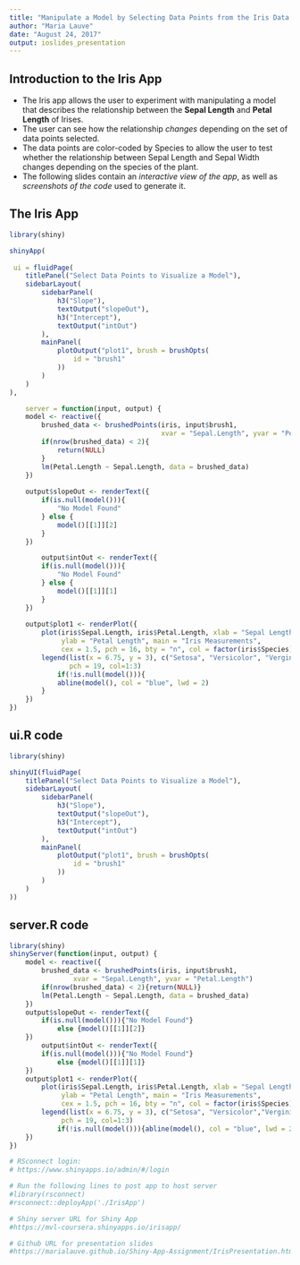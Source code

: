 ---
title: "Manipulate a Model by Selecting Data Points from the Iris Data Set"
author: "Maria Lauve"
date: "August 24, 2017"
output: ioslides_presentation
---

<style>
.title-slide {
    background-color: #deebf7
}
.title-slide hgroup > h1{
 color: #800000; 
}
slides > slide.title-slide p {
  color: #2c7fb8;
}
</style>

## Introduction to the Iris App

<style>
slide:not(.segue) h2{color: #800000}
slides > slide {
    background-color: #deebf7
</style>

<div class=blue3>
- The Iris app allows the user to experiment with manipulating a model that describes the relationship between the **Sepal Length** and **Petal Length** of Irises.
- The user can see how the relationship *changes* depending on the set of data points selected.
- The data points are color-coded by Species to allow the user to test whether the relationship between Sepal Length and Sepal Width changes depending on the species of the plant.
- The following slides contain an *interactive view of the app*, as well as *screenshots of the code* used to generate it.
</div>

## The Iris App

```{r, echo=FALSE}
library(shiny)

shinyApp(
  
 ui = fluidPage(
    titlePanel("Select Data Points to Visualize a Model"),
    sidebarLayout(
        sidebarPanel(
            h3("Slope"),
            textOutput("slopeOut"),
            h3("Intercept"),
            textOutput("intOut")
        ),
        mainPanel(
            plotOutput("plot1", brush = brushOpts(
                id = "brush1"
            ))
        )
    )
),

    server = function(input, output) {
    model <- reactive({
        brushed_data <- brushedPoints(iris, input$brush1,
                                      xvar = "Sepal.Length", yvar = "Petal.Length")
        if(nrow(brushed_data) < 2){
            return(NULL)
        }
        lm(Petal.Length ~ Sepal.Length, data = brushed_data)
    })
    
    output$slopeOut <- renderText({
        if(is.null(model())){
            "No Model Found"
        } else {
            model()[[1]][2]
        }
    })

        output$intOut <- renderText({
        if(is.null(model())){
            "No Model Found"
        } else {
            model()[[1]][1]
        }
    })
    
    output$plot1 <- renderPlot({
        plot(iris$Sepal.Length, iris$Petal.Length, xlab = "Sepal Length",
             ylab = "Petal Length", main = "Iris Measurements",
             cex = 1.5, pch = 16, bty = "n", col = factor(iris$Species))
        legend(list(x = 6.75, y = 3), c("Setosa", "Versicolor", "Verginica"),
               pch = 19, col=1:3)
            if(!is.null(model())){
            abline(model(), col = "blue", lwd = 2)
        }
    })
})

```

## ui.R code {.smaller}

```{r, eval=FALSE}
library(shiny)

shinyUI(fluidPage(
    titlePanel("Select Data Points to Visualize a Model"),
    sidebarLayout(
        sidebarPanel(
            h3("Slope"),
            textOutput("slopeOut"),
            h3("Intercept"),
            textOutput("intOut")
        ),
        mainPanel(
            plotOutput("plot1", brush = brushOpts(
                id = "brush1"
            ))
        )
    )
))
```

## server.R code {.smaller}

<style>
.slide {
    /*margin-top: -25px;
    margin-bottom: -25px*/
    padding: 5px 40px
}
</style>

```{r, eval=FALSE}
library(shiny)
shinyServer(function(input, output) {
    model <- reactive({
        brushed_data <- brushedPoints(iris, input$brush1,
                xvar = "Sepal.Length", yvar = "Petal.Length")
        if(nrow(brushed_data) < 2){return(NULL)}
        lm(Petal.Length ~ Sepal.Length, data = brushed_data)
    })
    output$slopeOut <- renderText({
        if(is.null(model())){"No Model Found"}
            else {model()[[1]][2]}
    })
        output$intOut <- renderText({
        if(is.null(model())){"No Model Found"}
            else {model()[[1]][1]}
    })
    output$plot1 <- renderPlot({
        plot(iris$Sepal.Length, iris$Petal.Length, xlab = "Sepal Length",
             ylab = "Petal Length", main = "Iris Measurements",
             cex = 1.5, pch = 16, bty = "n", col = factor(iris$Species))
        legend(list(x = 6.75, y = 3), c("Setosa", "Versicolor","Verginica"),
             pch = 19, col=1:3)
            if(!is.null(model())){abline(model(), col = "blue", lwd = 2)}
    })
})
```
        

```{r, echo=FALSE}
# RSconnect login:
# https://www.shinyapps.io/admin/#/login

# Run the following lines to post app to host server
#library(rsconnect)
#rsconnect::deployApp('./IrisApp')

# Shiny server URL for Shiny App
#https://mvl-coursera.shinyapps.io/irisapp/

# Github URL for presentation slides
#https://marialauve.github.io/Shiny-App-Assignment/IrisPresentation.html#1
    
```
